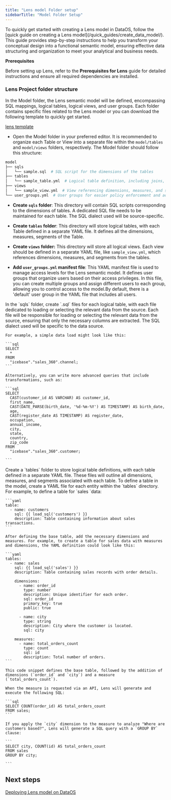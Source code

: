 ```yaml
---
title: "Lens model Folder setup"
sidebarTitle: "Model Folder Setup"
---
```


<Info>
  To quickly get started with creating a Lens model in DataOS, follow the [quick guide on creating a Lens model](/quick_guides/create_data_model/). This guide provides step-by-step instructions to help you transform your conceptual design into a functional semantic model, ensuring effective data structuring and organization to meet your analytical and business needs.
</Info>

**Prerequisites**

Before setting up Lens, refer to the **Prerequisites for Lens** guide for detailed instructions and ensure all required dependencies are installed.

### **Lens Project folder structure**

In the Model folder, the Lens semantic model will be defined, encompassing SQL mappings, logical tables, logical views, and user groups. Each folder contains specific files related to the Lens model or you can download the following template to quickly get started.

[lens template](/resources/lens/lens_model_folder_setup/lens-project-template.zip)

* Open the Model folder in your preferred editor. It is recommended to organize each Table or View into a separate file within the `model/tables` and `model/views` folders, respectively. The Model folder should follow this structure:

```bash
model
├── sqls
│   └── sample.sql  # SQL script for the dimensions of the tables
├── tables
│   └── sample_table.yml  # Logical table definition, including joins, dimensions, measures, and segments.
├── views
│   └── sample_view.yml  # View referencing dimensions, measures, and segments from tables.
└── user_groups.yml  # User groups for easier policy enforcement and access control.
```

* **Create `sqls` folder**: This directory will contain SQL scripts corresponding to the dimensions of tables.  A dedicated SQL file needs to be maintained for each table. The SQL dialect used will be source-specific.

* **Create `tables` folder**: This directory will store logical tables, with each Table defined in a separate YAML file. It defines all the dimensions, measures, segments of the Table.

* **Create `views` folder:** This directory will store all logical views. Each view should be defined in a separate YAML file, like `sample_view.yml`, which references dimensions, measures, and segments from the tables.

* **Add `user_groups.yml` manifest file**: This YAML manifest file is used to manage access levels for the Lens semantic model. It defines user groups that organize users based on their access privileges. In this file, you can create multiple groups and assign different users to each group, allowing you to control access to the model.By default, there is a 'default' user group in the YAML file that includes all users.

<Steps>
  <Step title="Loading data from the data source">
    In the `sqls` folder, create `.sql` files for each logical table, with each file dedicated to loading or selecting the relevant data from the source. Each file will be responsible for loading or selecting the relevant data from the source, ensuring that only the necessary columns are extracted. The SQL dialect used will be specific to the data source.

    For example, a simple data load might look like this:

    ```sql
    SELECT
      *
    FROM
      "icebase"."sales_360".channel;
    ```

    Alternatively, you can write more advanced queries that include transformations, such as:

    ```sql
    SELECT
      CAST(customer_id AS VARCHAR) AS customer_id,
      first_name,
      CAST(DATE_PARSE(birth_date, '%d-%m-%Y') AS TIMESTAMP) AS birth_date,
      age,
      CAST(register_date AS TIMESTAMP) AS register_date,
      occupation,
      annual_income,
      city,
      state,
      country,
      zip_code
    FROM
      "icebase"."sales_360".customer;

    ```
  </Step>

  <Step title="Defining the Table in the Mode">
    Create a `tables` folder to store logical table definitions, with each table defined in a separate YAML file. These files will outline all dimensions, measures, and segments associated with each table. To define a table in the model, create a YAML file for each entity within the `tables` directory. For example, to define a table for `sales `data:

    ```yaml
    table:
      - name: customers
        sql: {{ load_sql('customers') }}
        description: Table containing information about sales transactions.
    ```

    After defining the base table, add the necessary dimensions and measures. For example, to create a table for sales data with measures and dimensions, the YAML definition could look like this:

    ```yaml
    tables:
      - name: sales
        sql: {{ load_sql('sales') }}
        description: Table containing sales records with order details.

        dimensions:
          - name: order_id
            type: number
            description: Unique identifier for each order.
            sql: order_id
            primary_key: true
            public: true

          - name: city
            type: string
            description: City where the customer is located.
            sql: city

        measures:
          - name: total_orders_count
            type: count
            sql: id
            description: Total number of orders.
    ```

    This code snippet defines the base table, followed by the addition of dimensions (`order_id` and `city`) and a measure (`total_orders_count`).

    When the measure is requested via an API, Lens will generate and execute the following SQL:

    ```sql
    SELECT COUNT(order_id) AS total_orders_count
    FROM sales;
    ```

    If you apply the `city` dimension to the measure to analyze "Where are customers based?", Lens will generate a SQL query with a `GROUP BY` clause:

    ```
    SELECT city, COUNT(id) AS total_orders_count
    FROM sales
    GROUP BY city;

    ```


  </Step>
</Steps>

## Next steps

[Deploying Lens model on DataOS](/resources/lens/lens_deployment/)